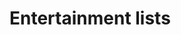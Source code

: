 
# Entertainment lists

<div className="flex flex-col justify-center pt-10 gap-8">

<ListLink
  href="https://myanimelist.net/mangalist/u03is"
  label="Mangas: not adapted to anime"
/>
<ListLink
  href="https://www.goodreads.com/review/list/153875603?shelf=read"
  label="Books: variety"
/>
<ListLink
  href="https://www.imdb.com/list/ls567189511/"
  label="Hollywood movies: dark atmospheres"
/>
<ListLink
  href="https://myanimelist.net/animelist/u03is"
  label="Animes: variety"
/>

</div>
